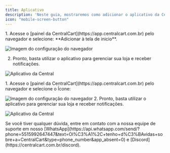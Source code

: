 ```yaml
---
title: Aplicativo
description: 'Neste guia, mostraremos como adicionar o aplicativo da CentralCart em seu celular.'
icon: "mobile-screen-button"
---
```


<Tabs>
  <Tab title="Android">
1. Acesse o [painel da CentralCart](https://app.centralcart.com.br) pelo navegador e selecione: **Adicionar à tela de inicio**.

<img
  className="block"
  src="/images/shared/config-android.png"
  alt="Imagem do configuração do navegador"
/>

2. Pronto, basta utilizar o aplicativo para gerenciar sua loja e receber notificações.

<img
  className="block"
  src="/images/shared/app-android.png"
  alt="Aplicativo da Central"
/>
  </Tab>

  <Tab title="IOS">
1. Acesse o [painel da CentralCart](https://app.centralcart.com.br) pelo navegador e selecione o Ícone: <Icon icon="arrow-up-from-square" iconType="solid" color ="#4e84d5" size={20} /> 

<img
  className="block"
  src="/images/shared/ios-config.png"
  alt="Imagem do configuração do navegador"
/>
2. Pronto, basta utilizar o aplicativo para gerenciar sua loja e receber notificações.

<img
  className="block"
  src="/images/shared/app.png"
  alt="Aplicativo da Central"
/>
  </Tab>
</Tabs>

<Check>
Se você tiver qualquer dúvida, entre em contato com a nossa equipe de suporte
em nosso [WhatsApp](https://api.whatsapp.com/send/?phone=5515992647447&text=Ol%C3%A1%2C+tenho+d%C3%BAvidas+sobre+a+CentralCart&type=phone_number&app_absent=0) 
e [Discord](https://centralcart.com.br/discord).
</Check>


